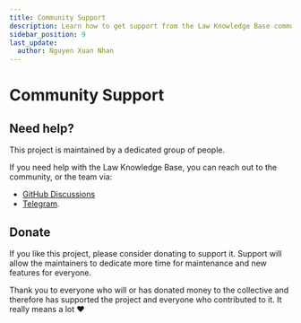 ```yaml
---
title: Community Support
description: Learn how to get support from the Law Knowledge Base community.
sidebar_position: 9
last_update:
  author: Nguyen Xuan Nhan
---
```


# Community Support

## Need help?

<p align="justify">

This project is maintained by a dedicated group of people.

If you need help with the Law Knowledge Base, you can reach out to the
community, or the team via:

- [GitHub Discussions](https://github.com/foxminchan/LawKnowledge/discussions)
- [Telegram](https://t.me/+bz74heXQgBwwOWRl).

</p>

## Donate

<p align="justify">

If you like this project, please consider donating to support it. Support will allow the maintainers to dedicate more time for maintenance and new features for everyone.

Thank you to everyone who will or has donated money to the collective and therefore has supported the project and everyone who contributed to it. It really means a lot ❤️

</p>
